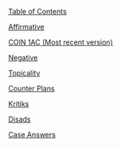 [[2010-2011 — Alpharetta (GA) — Kal Thakore & Mahnvee Deo|Table of Contents]] 

[[2010-2011 — Alpharetta (GA) — Kal Thakore & Mahnvee Deo|Affirmative]] 

[[2010-2011 — Alpharetta (GA) — Kal Thakore & Mahnvee Deo|COIN 1AC (Most recent version)]] 

[[2010-2011 — Alpharetta (GA) — Kal Thakore & Mahnvee Deo|Negative]] 

[[2010-2011 — Alpharetta (GA) — Kal Thakore & Mahnvee Deo|Topicality]] 

[[2010-2011 — Alpharetta (GA) — Kal Thakore & Mahnvee Deo|Counter Plans]] 

[[2010-2011 — Alpharetta (GA) — Kal Thakore & Mahnvee Deo|Kritiks]] 

[[2010-2011 — Alpharetta (GA) — Kal Thakore & Mahnvee Deo|Disads]] 

[[2010-2011 — Alpharetta (GA) — Kal Thakore & Mahnvee Deo|Case Answers]]